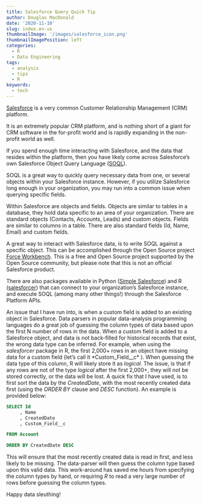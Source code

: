```yaml
---
title: Salesforce Query Quick Tip
author: Douglas MacDonald
date: '2020-11-10'
slug: index.en-us
thumbnailImage: '/images/salesforce_icon.png'
thumbnailImagePosition: left
categories:
  - R
  - Data Engineering
tags:
  - analysis
  - tips
  - R
keywords:
  - tech
---
```


<!--more-->

[Salesforce](https://en.wikipedia.org/wiki/Salesforce) is a very common Customer Relationship Management (CRM) platform.

It is an extremely popular CRM platform, and is nothing short of a giant for CRM software in the for-profit world and is rapidly expanding in the non-profit world as well.

If you spend enough time interacting with Salesforce, and the data that resides within the platform, then you have likely come across Salesforce's own Salesforce Object Query Language ([SOQL](https://developer.salesforce.com/docs/atlas.en-us.soql_sosl.meta/soql_sosl/sforce_api_calls_soql.htm)).

SOQL is a great way to quickly query necessary data from one, or several objects within your Salesforce instance. However, if you utilize Salesforce long enough in your organization, you may run into a common issue when querying specific fields.

Within Salesforce are objects and fields. Objects are similar to tables in a database, they hold data specific to an area of your organization. There are standard objects (Contacts, Accounts, Leads) and custom objects. Fields are similar to columns in a table. There are also standard fields (Id, Name, Email) and custom fields.

A great way to interact with Salesforce data, is to write SOQL against a specific object. This can be accomplished through the Open Source project [Force Workbench](https://github.com/forceworkbench/forceworkbench). This is a free and Open Source project supported by the Open Source community, but please note that this is not an official Salesforce product.

There are also packages available in Python ([Simple Salesforce](https://github.com/simple-salesforce/simple-salesforce)) and R ([salesforcer](https://github.com/StevenMMortimer/salesforcer)) that can connect to your organization's Salesforce instance, and execute SOQL (among many other things!) through the Salesforce Platform APIs.

An issue that I have run into, is when a custom field is added to an existing object in Salesforce. Data parsers in popular data-analysis programming languages do a great job of guessing the column types of data based upon the first N number of rows in the data. When a custom field is added to a Salesforce object, and data is not back-filled for historical records that exist, the wrong data type can be inferred. For example, when using the *salesforcer* package in R, the first 2,000+ rows in an object have missing data for a custom field (let's call it *Custom_Field__c* ). When guessing the data type of this column, R will likely store it as *logical*. The issue, is that if any rows are not of the type *logical* after the first 2,000+, they will not be stored correctly, or the data will be lost. A quick fix that I have used, is to first sort the data by the *CreatedDate*, with the most recently created data first (using the *ORDER BY* clause and *DESC* function). An example is provided below:

```sql
SELECT Id
     , Name
     , CreatedDate
     , Custom_Field__c

FROM Account

ORDER BY CreatedDate DESC
```

This will ensure that the most recently created data is read in first, and less likely to be missing. The data-parser will then guess the column type based upon this valid data. This work-around has saved me hours from specifying the column types by hand, or requiring *R* to read a very large number of rows before guessing the column types.

Happy data sleuthing!